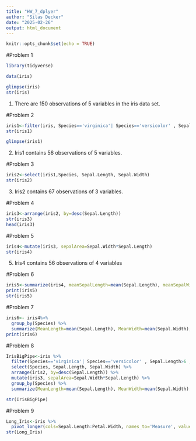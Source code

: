 ```yaml
---
title: "HW_7_dplyer"
author: "Silas Decker"
date: "2025-02-26"
output: html_document
---
```


```r
knitr::opts_chunk$set(echo = TRUE)
```

#Problem 1 

```r
library(tidyverse)

data(iris)

glimpse(iris)
str(iris)
```
1) There are 150 observations of 5 variables in the iris data set. 



#Problem 2 

```r
iris1<-filter(iris, Species=='virginica'| Species=='versicolor' , Sepal.Length>6 ,  Sepal.Width>2.5)
str(iris1)

glimpse(iris1)

```
2) Iris1 contains 56 observations of 5 variables. 

#Problem 3 

```r
iris2<-select(iris1,Species, Sepal.Length, Sepal.Width)
str(iris2)

```
3) Iris2 contains 67 observations of 3 variables. 

#Problem 4 

```r
iris3<-arrange(iris2, by=desc(Sepal.Length))
str(iris3)
head(iris3)

```

#Problem 5 

```r
iris4<-mutate(iris3, sepalArea=Sepal.Width*Sepal.Length)
str(iris4)
```
5) Iris4 contains 56 observations of 4 variables 


#Problem 6 

```r
iris5<-summarize(iris4, meanSepalLength=mean(Sepal.Length), meanSepalWidth=mean(Sepal.Width),sampleSize=n())
print(iris5)
str(iris5)

```
#Problem 7 

```r

iris6<- iris4%>%
  group_by(Species) %>% 
  summarize(MeanLength=mean(Sepal.Length), MeanWidth=mean(Sepal.Width), count=n() )
print(iris6)
```

#Problem 8

```r
IrisBigPipe<-iris %>% 
  filter(Species=='virginica'| Species=='versicolor' , Sepal.Length>6 ,  Sepal.Width>2.5) %>% 
  select(Species, Sepal.Length, Sepal.Width) %>% 
  arrange(iris2, by=desc(Sepal.Length)) %>% 
  mutate(iris3, sepalArea=Sepal.Width*Sepal.Length) %>% 
  group_by(Species) %>% 
  summarize(MeanLength=mean(Sepal.Length), MeanWidth=mean(Sepal.Width), count=n() )

str(IrisBigPipe)

```

#Problem 9 

```r
Long_Iris<-iris %>% 
  pivot_longer(cols=Sepal.Length:Petal.Width, names_to='Measure', values_to='value',values_drop_na = TRUE)
str(Long_Iris)


```
